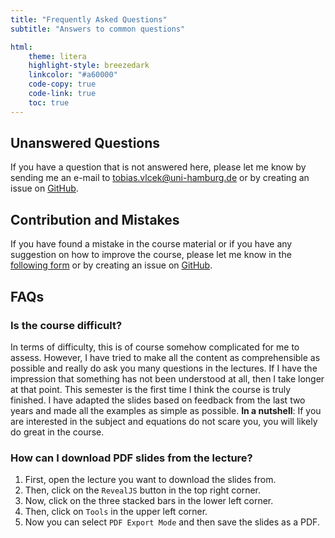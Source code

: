 ```yaml
---
title: "Frequently Asked Questions"
subtitle: "Answers to common questions"

html:
    theme: litera
    highlight-style: breezedark
    linkcolor: "#a60000"
    code-copy: true
    code-link: true
    toc: true
---
```

## Unanswered Questions
If you have a question that is not answered here, please let me know by sending me an e-mail to [tobias.vlcek@uni-hamburg.de](mailto:tobias.vlcek@uni-hamburg.de?subject=Applied%20Optimization%3A%20%3CYour%20subject%3E) or by creating an issue on [GitHub](https://github.com/beyondsimulations/Applied-Optimization/issues).

## Contribution and Mistakes
If you have found a mistake in the course material or if you have any suggestion on how to improve the course, please let me know in the [following form](https://tally.so/r/3qWY8d) or by creating an issue on [GitHub](https://github.com/beyondsimulations/Applied-Optimization/issues).

## FAQs

### Is the course difficult?

In terms of difficulty, this is of course somehow complicated for me to assess. However, I have tried to make all the content as comprehensible as possible and really do ask you many questions in the lectures. If I have the impression that something has not been understood at all, then I take longer at that point. This semester is the first time I think the course is truly finished. I have adapted the slides based on feedback from the last two years and made all the examples as simple as possible. 
**In a nutshell**: If you are interested in the subject and equations do not scare you, you will likely do great in the course.

### How can I download PDF slides from the lecture?

1. First, open the lecture you want to download the slides from. 
2. Then, click on the `RevealJS` button in the top right corner.
3. Now, click on the three stacked bars in the lower left corner.
4. Then, click on `Tools` in the upper left corner.
5. Now you can select `PDF Export Mode` and then save the slides as a PDF.